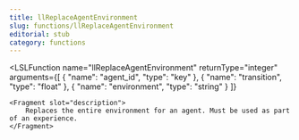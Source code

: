 ```yaml
---
title: llReplaceAgentEnvironment
slug: functions/llReplaceAgentEnvironment
editorial: stub
category: functions
---
```


<LSLFunction
	name="llReplaceAgentEnvironment"
	returnType="integer"
	arguments={[
	{
		"name": "agent_id",
		"type": "key"
	},
	{
		"name": "transition",
		"type": "float"
	},
	{
		"name": "environment",
		"type": "string"
	}
]}
>
	<Fragment slot="description">
		Replaces the entire environment for an agent. Must be used as part of an experience.
	</Fragment>
</LSLFunction>
